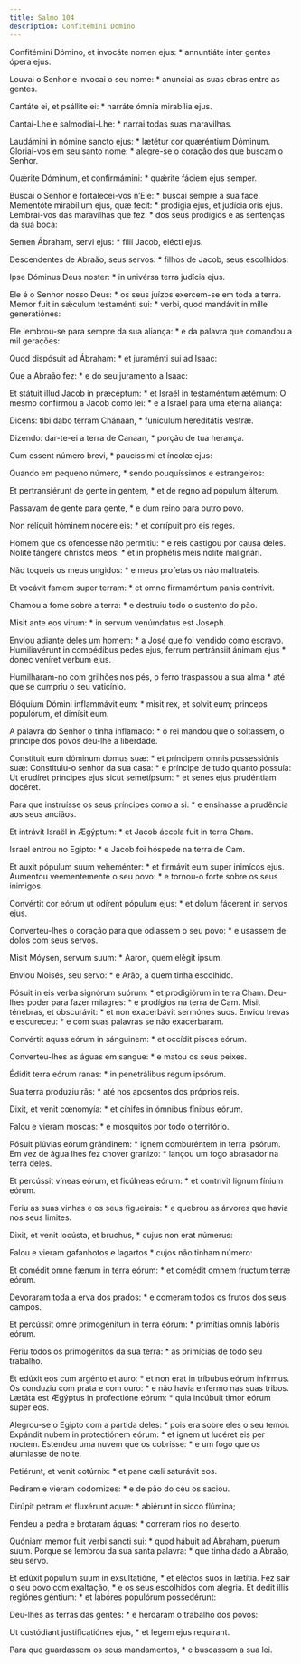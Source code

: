 ```yaml
---
title: Salmo 104
description: Confitemini Domino
---
```


<div class="side-by-side not-content">

Confitémini Dómino, et invocáte nomen ejus: * annuntiáte inter gentes ópera
    ejus.

Louvai o Senhor e invocai o seu nome: * anunciai as suas obras entre as
    gentes.

Cantáte ei, et psállite ei: * narráte ómnia mirabília ejus.

Cantai-Lhe e salmodiai-Lhe: * narrai todas suas maravilhas.

Laudámini in nómine sancto ejus: * lætétur cor quæréntium Dóminum.
  Gloriai-vos em seu santo nome: * alegre-se o coração dos que buscam o
    Senhor.

Quǽrite Dóminum, et confirmámini: * quǽrite fáciem ejus semper.

Buscai o Senhor e fortalecei-vos n’Ele: * buscai sempre a sua face.
  Mementóte mirabílium ejus, quæ fecit: * prodígia ejus, et judícia oris ejus.
  Lembrai-vos das maravilhas que fez: * dos seus prodígios e as sentenças da
    sua boca:

Semen Ábraham, servi ejus: * fílii Jacob, elécti ejus.

Descendentes de Abraão, seus servos: * filhos de Jacob, seus escolhidos.

Ipse Dóminus Deus noster: * in univérsa terra judícia ejus.

Ele é o Senhor nosso Deus: * os seus juízos exercem-se em toda a terra.
  Memor fuit in sǽculum testaménti sui: * verbi, quod mandávit in mille
    generatiónes:

Ele lembrou-se para sempre da sua aliança: * e da palavra que comandou a mil
    gerações:

Quod dispósuit ad Ábraham: * et juraménti sui ad Isaac:

Que a Abraão fez: * e do seu juramento a Isaac:

Et státuit illud Jacob in præcéptum: * et Israël in testaméntum ætérnum:
  O mesmo confirmou a Jacob como lei: * e a Israel para uma eterna aliança:

Dicens: tibi dabo terram Chánaan, * funículum hereditátis vestræ.

Dizendo: dar-te-ei a terra de Canaan, * porção de tua herança.

Cum essent número brevi, * paucíssimi et íncolæ ejus:

Quando em pequeno número, * sendo pouquíssimos e estrangeiros:

Et pertransiérunt de gente in gentem, * et de regno ad pópulum álterum.

Passavam de gente para gente, * e dum reino para outro povo.

Non relíquit hóminem nocére eis: * et corrípuit pro eis reges.

Homem que os ofendesse não permitiu: * e reis castigou por causa deles.
  Nolíte tángere christos meos: * et in prophétis meis nolíte malignári.

Não toqueis os meus ungidos: * e meus profetas os não maltrateis.

Et vocávit famem super terram: * et omne firmaméntum panis contrívit.

Chamou a fome sobre a terra: * e destruiu todo o sustento do pão.

Misit ante eos virum: * in servum venúmdatus est Joseph.

Enviou adiante deles um homem: * a José que foi vendido como escravo.
  Humiliavérunt in compédibus pedes ejus, ferrum pertránsiit ánimam ejus *
    donec veníret verbum ejus.

Humilharam-no com grilhões nos pés, o ferro traspassou a sua alma * até que
    se cumpriu o seu vaticínio.

Elóquium Dómini inflammávit eum: * misit rex, et solvit eum; princeps
    populórum, et dimísit eum.

A palavra do Senhor o tinha inflamado: * o rei mandou que o soltassem, o
    príncipe dos povos deu-lhe a liberdade.

Constítuit eum dóminum domus suæ: * et príncipem omnis possessiónis suæ:
  Constituiu-o senhor da sua casa: * e príncipe de tudo quanto possuía:
  Ut erudíret príncipes ejus sicut semetípsum: * et senes ejus prudéntiam
    docéret.

Para que instruísse os seus príncipes como a si: * e ensinasse a prudência
    aos seus anciãos.

Et intrávit Israël in Ægýptum: * et Jacob áccola fuit in terra Cham.

Israel entrou no Egipto: * e Jacob foi hóspede na terra de Cam.

Et auxit pópulum suum veheménter: * et firmávit eum super inimícos ejus.
  Aumentou veementemente o seu povo: * e tornou-o forte sobre os seus
    inimigos.

Convértit cor eórum ut odírent pópulum ejus: * et dolum fácerent in servos
    ejus.

Converteu-lhes o coração para que odiassem o seu povo: * e usassem de dolos
    com seus servos.

Misit Móysen, servum suum: * Aaron, quem elégit ipsum.

Enviou Moisés, seu servo: * e Arão, a quem tinha escolhido.

Pósuit in eis verba signórum suórum: * et prodigiórum in terra Cham.
  Deu-lhes poder para fazer milagres: * e prodígios na terra de Cam.
  Misit ténebras, et obscurávit: * et non exacerbávit sermónes suos.
  Enviou trevas e escureceu: * e com suas palavras se não exacerbaram.

Convértit aquas eórum in sánguinem: * et occídit pisces eórum.

Converteu-lhes as águas em sangue: * e matou os seus peixes.

Édidit terra eórum ranas: * in penetrálibus regum ipsórum.

Sua terra produziu rãs: * até nos aposentos dos próprios reis.

Dixit, et venit cœnomyía: * et cínifes in ómnibus fínibus eórum.

Falou e vieram moscas: * e mosquitos por todo o território.

Pósuit plúvias eórum grándinem: * ignem comburéntem in terra ipsórum.
  Em vez de água lhes fez chover granizo: * lançou um fogo abrasador na terra
    deles.

Et percússit víneas eórum, et ficúlneas eórum: * et contrívit lignum fínium
    eórum.

Feriu as suas vinhas e os seus figueirais: * e quebrou as árvores que havia
    nos seus limites.

Dixit, et venit locústa, et bruchus, * cujus non erat númerus:

Falou e vieram gafanhotos e lagartos * cujos não tinham número:

Et comédit omne fænum in terra eórum: * et comédit omnem fructum terræ
    eórum.

Devoraram toda a erva dos prados: * e comeram todos os frutos dos seus
    campos.

Et percússit omne primogénitum in terra eórum: * primítias omnis labóris
    eórum.

Feriu todos os primogénitos da sua terra: * as primícias de todo seu
    trabalho.

Et edúxit eos cum argénto et auro: * et non erat in tríbubus eórum infírmus.
  Os conduziu com prata e com ouro: * e não havia enfermo nas suas tribos.
  Lætáta est Ægýptus in profectióne eórum: * quia incúbuit timor eórum super
    eos.

Alegrou-se o Egipto com a partida deles: * pois era sobre eles o seu temor.
  Expándit nubem in protectiónem eórum: * et ignem ut lucéret eis per noctem.
  Estendeu uma nuvem que os cobrisse: * e um fogo que os alumiasse de noite.

Petiérunt, et venit cotúrnix: * et pane cæli saturávit eos.

Pediram e vieram codornizes: * e de pão do céu os saciou.

Dirúpit petram et fluxérunt aquæ: * abiérunt in sicco flúmina;

Fendeu a pedra e brotaram águas: * correram rios no deserto.

Quóniam memor fuit verbi sancti sui: * quod hábuit ad Ábraham, púerum suum.
  Porque se lembrou da sua santa palavra: * que tinha dado a Abraão, seu
    servo.

Et edúxit pópulum suum in exsultatióne, * et eléctos suos in lætítia.
  Fez sair o seu povo com exaltação, * e os seus escolhidos com alegria.
  Et dedit illis regiónes géntium: * et labóres populórum possedérunt:

Deu-lhes as terras das gentes: * e herdaram o trabalho dos povos:

Ut custódiant justificatiónes ejus, * et legem ejus requírant.

Para que guardassem os seus mandamentos, * e buscassem a sua lei.

</div>
